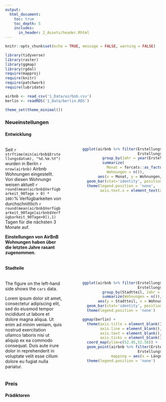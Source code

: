 ```yaml
---
output:
  html_document:
    toc: true
    toc_depth: 5
    includes:
      in_header: 2_Assets/header.Rhtml
---
```


```r
knitr::opts_chunk$set(echo = TRUE, message = FALSE, warning = FALSE)

library(tidyverse)
library(raster)
library(ggmap)
library(rgdal)
require(mapproj)
require(knitr)
require(patchwork)
require(lubridate)

airbnb <- read_csv('1_Data/airbnb.csv')
berlin <- readRDS('1_Data/berlin.RDS')

theme_set(theme_minimal())
```


### Neueinstellungen

#### Entwicklung

:::::: {.columns style="display: flex;"}
::: {.column width="40%"}
Seit `r strftime(min(airbnb$Erstellungsdatum), "%d.%m.%Y")` wurden in Berlin `r nrow(airbnb)` Airbnb Wohnungen eingestellt. Von diesen Wohnungn weisen aktuell `r round(mean(airbnb$Verfügbarkeit_90Tage > 0) * 100)`% Verfügbarkeiten von durchschnittlich `r round(mean(airbnb$Verfügbarkeit_90Tage[airbnb$Verfügbarkeit_90Tage>0]),1)` Tagen für die nächsten 3 Monate auf.

**Einstellungen von AirBnB Wohnungen haben über die letzten Jahre rasant zugenommen.** 
:::

::: {.column width="5%"}
:::

::: {.column width="55%"}

```r
ggplot(airbnb %>% filter(Erstellungsdatum > "2018-01-01", 
                         Erstellungsdatum < "2019-12-31") %>% 
         group_by(Jahr = year(Erstellungsdatum), month = month(Erstellungsdatum)) %>% 
         summarize(
           Monat = forcats::as_factor(paste(first(Jahr), first(month), sep = '-')),
           Wohnungen = n()), 
       aes(x = Monat, y = Wohnungen, fill = Jahr)) + 
  geom_bar(stat='identity', position='dodge') + 
  theme(legend.position = 'none',
        axis.text.x = element_text(angle = 45, hjust = 1))

```

:::
::::::

#### Stadteile

:::::: {.columns style="display: flex;"}
::: {.column width="40%"}

The figure on the left-hand side shows the `cars` data.

Lorem ipsum dolor sit amet, consectetur adipiscing elit, sed do
eiusmod tempor incididunt ut labore et dolore magna aliqua. Ut
enim ad minim veniam, quis nostrud exercitation ullamco laboris
nisi ut aliquip ex ea commodo consequat. Duis aute irure dolor
in reprehenderit in voluptate velit esse cillum dolore eu fugiat
nulla pariatur.

:::
::: {.column width="5%"}
:::

::: {.column width="55%"}
```r

ggplot(airbnb %>% filter(Erstellungsdatum > "2018-01-01", 
                         Erstellungsdatum < "2019-12-31") %>% 
         group_by(Stadtteil, Jahr = year(Erstellungsdatum)) %>% 
         summarize(Wohnungen = n()), 
       aes(y = Stadtteil, x = Wohnungen, group = Jahr, fill = Jahr)) + 
  geom_bar(stat='identity', position='dodge') + 
  theme(legend.position = 'none')

```


```r
ggmap(berlin) + 
  theme(axis.title = element_blank(),
        axis.line = element_blank(),
        axis.text = element_blank(),
        axis.ticks = element_blank()) +
  coord_map(ylim=c(52.45,52.58)) +
  geom_point(airbnb %>% filter(Erstellungsdatum > "2018-01-01", 
                         Erstellungsdatum < "2019-12-31"), 
             mapping = aes(x = Längengrad, y = Breitengrad, col = year(Erstellungsdatum)),size=.1) + 
  theme(legend.position = 'none')
```


:::

::::::

### Preis

#### Prädiktoren





